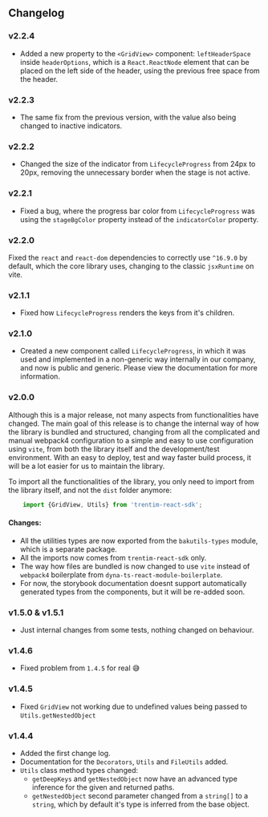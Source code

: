 
<Meta title="Changelog" />

## Changelog

### v2.2.4
- Added a new property to the `<GridView>` component: `leftHeaderSpace` inside `headerOptions`, which is a `React.ReactNode` element that can be placed on the left side of the header, using the previous free space from the header.

### v2.2.3
- The same fix from the previous version, with the value also being changed to inactive indicators.

### v2.2.2
- Changed the size of the indicator from `LifecycleProgress` from 24px to 20px, removing the unnecessary border when the stage is not active.

### v2.2.1
- Fixed a bug, where the progress bar color from `LifecycleProgress` was using the `stageBgColor` property instead of the `indicatorColor` property.

### v2.2.0
Fixed the `react` and `react-dom` dependencies to correctly use `^16.9.0` by default, which the core library uses, changing to the classic `jsxRuntime` on vite.

### v2.1.1
- Fixed how `LifecycleProgress` renders the keys from it's children.

### v2.1.0
- Created a new component called `LifecycleProgress`, in which it was used and implemented in a non-generic way internally in our company, and now is public and generic.
Please view the documentation for more information.

### v2.0.0
Although this is a major release, not many aspects from functionalities have changed.
The main goal of this release is to change the internal way of how the library is bundled and structured, 
changing from all the complicated and manual webpack4 configuration to a simple and easy to use configuration using `vite`, from both the library itself and the development/test environment.
With an easy to deploy, test and way faster build process, it will be a lot easier for us to maintain the library.

To import all the functionalities of the library, you only need to import from the library itself, and not the `dist` folder anymore:
```ts
    import {GridView, Utils} from 'trentim-react-sdk';
```

#### Changes:
- All the utilities types are now exported from the `bakutils-types` module, which is a separate package.
- All the imports now comes from `trentim-react-sdk` only.
- The way how files are bundled is now changed to use `vite` instead of `webpack4` boilerplate from `dyna-ts-react-module-boilerplate`.
- For now, the storybook documentation doesnt support automatically generated types from the components, but it will be re-added soon.

### v1.5.0 & v1.5.1
- Just internal changes from some tests, nothing changed on behaviour.

### v1.4.6
- Fixed problem from `1.4.5` for real 😅

### v1.4.5

- Fixed `GridView` not working due to undefined values being passed to `Utils.getNestedObject`

### v1.4.4

- Added the first change log.
- Documentation for the `Decorators`, `Utils` and `FileUtils` added.
- `Utils` class method types changed:
    - `getDeepKeys` and `getNestedObject` now have an advanced type inference for the given and returned paths.
    - `getNestedObject` second parameter changed from a `string[]` to a `string`, which by default it's type is inferred from the base object.
